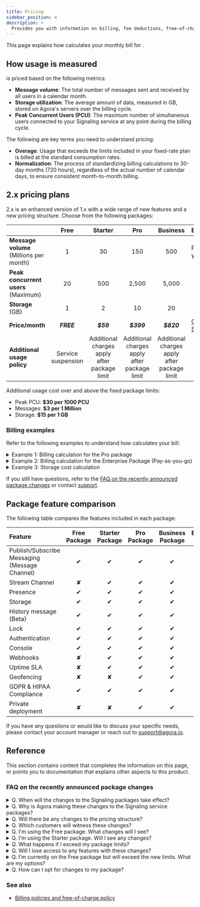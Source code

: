 ```yaml
---
title: Pricing
sidebar_position: 4
description: >
  Provides you with information on billing, fee deductions, free-of-charge policy, and any suspension to your account based on the account type.
---
```




This page explains how <Vg k="COMPANY" /> calculates your monthly bill for <Vg k="SIG"/>.

## How <Vg k="SIG" /> usage is measured

<Vg k="SIG" /> is priced based on the following metrics:

- **Message volume**: The total number of messages sent and received by all users in a calendar month.
- **Storage utilization**: The average amount of data, measured in GB, stored on Agora's servers over the billing cycle.
- **Peak Concurrent Users (PCU)**: The maximum number of simultaneous users connected to your Signaling service at any point during the billing cycle.

The following are key terms you need to understand pricing:

- **Overage**: Usage that exceeds the limits included in your fixed-rate plan is billed at the standard consumption rates.
- **Normalization**: The process of standardizing billing calculations to 30-day months (720 hours), regardless of the actual number of calendar days, to ensure consistent month-to-month billing.

<Pricing />

## <Vg k="SIG"/> 2.x pricing plans

<Vg k="SIG"/> 2.x is an enhanced version of 1.x with a wide range of new features and a new pricing structure. Choose from the following packages:

|     | Free | Starter | Pro | Business | Enterprise |
|-----|:----:|:-------:|:---:|:--------:|------------|
| **Message volume** (Millions per month) | 1 | 30 | 150 | 500 | Pay-as-you-go |
| **Peak concurrent users** (Maximum) | 20 | 500 | 2,500 | 5,000 |  |
| **Storage**  (GB) | 1 | 2 | 10 | 20 | |
| **Price/month** | **_FREE_** | **_$59_** | **_$399_** | **_$820_** | [Contact Sales](https://www.agora.io/en/talk-to-us/) |
| **Additional usage policy** | Service suspension | Additional charges apply after package limit | Additional charges apply after package limit | Additional charges apply after package limit | |
 
Additional usage cost over and above the fixed package limits:

- Peak PCU: **$30 per 1000 PCU**
- Messages: **$3 per 1 Million**
- Storage: **$15 per 1 GB**

### Billing examples

Refer to the following examples to understand how <Vg k="COMPANY" /> calculates your bill:

<details>
<summary>Example 1: Billing calculation for the Pro package</summary>

The Pro package has a fixed monthly fee of $399, which includes:

- Up to 2,500 peak concurrent users (PCU)
- Up to 150 million monthly messages
- Up to 10GB average storage utilization. See [Example 3: Storage cost calculation](#storage-cost) for details on how storage use is calculated.

If your usage stays within these thresholds, your monthly bill is the base subscription fee of $399 with no additional charges.

If you exceed these limits, additional usage is charged at the following overage rates:

| Resource              | Billing Unit            | Rate   |
|:----------------------|:------------------------|-------:|
| Peak Concurrent Users | 1,000 PCU               | $30.00 |
| Message Volume        | 1 Million messages      | $3.00  |
| Storage               | 1 GB                    | $15.00 |

</details>

<details>
<summary>Example 2: Billing calculation for the Enterprise Package (Pay-as-you-go)</summary>

The Enterprise Package follows a pure consumption-based model where you pay only
for what you use.

Example Scenario: Consider a customer with the following monthly usage:

- 20,000 peak concurrent users
- 800 million messages sent
- 3.93 GB average storage utilization. See [Example 3: Storage cost calculation](#storage-cost) for details on how storage use is calculated.

Detailed Billing Calculation:

1. Peak Concurrent Users (PCU)
    - PCU Usage: 20,000 users (highest recorded in the month)
    - PCU Rate: $30.00 per 1,000 PCU
    - PCU Cost = (20,000 ÷ 1,000) × $30.00 = $600.00

2. Message Volume
    - Total Messages: 800 million
    - Message Rate: $3.00 per million messages
    - Message Cost = 800 × $3.00 = $2,400.00

3. Storage Utilization
    - Average Monthly Storage: 3.93 GB
    - Storage Rate: $15.00 per GB per month
    - Storage Cost = 3.93 GB × $15.00 = $58.95

4. Total Monthly Invoice
    - Total Monthly Cost = PCU Cost + Message Cost + Storage Cost
        - = $600.00 + $2,400.00 + $58.95
        - = $3,058.95
</details>

<details>
<summary>Example 3: Storage cost calculation</summary>
<a id="storage-cost"></a>

Storage is billed based on the average monthly utilization, calculated from hourly measurements.

Storage Calculation Process:
- **Hourly measurement**: Agora captures storage utilization every hour.
- **Monthly normalization**: For billing consistency, all months are normalized to 30 days (720 hours).

**Example**: For usage in March (a 31-day month):
- Week 1: 2 GB baseline storage
- Weeks 2-3: 6 GB during high usage period
- Week 4+: 2 GB returning to baseline

**Calculation**:
- Week 1 (7 days): 2 GB × (7 days × 24 hours) = 336 GB-hours
- Weeks 2-3 (14 days): 6 GB × (14 days × 24 hours) = 2,016 GB-hours
- Week 4+ (10 days): 2 GB × (10 days × 24 hours) = 480 GB-hours

Total GB-hours: 336 + 2,016 + 480 = 2,832 GB-hours

Normalized Monthly Average: 2,832 GB-hours ÷ 720 hours (Normalization) = 3.93 GB.

Normalization is the process of standardizing billing calculations to 30-day months (720 hours) regardless of actual calendar days which is 31 in this example.

Storage Cost = 3.93 GB × $15.00 per GB = $58.95

</details>

If you still have questions, refer to the [FAQ on the recently announced package changes​](#faq-on-the-recently-announced-package-changes) or contact [<Vg k="COMPANY" /> support](mailto:support@agora.io).

## Package feature comparison

The following table compares the features included in each package:

| Feature | Free Package | Starter Package | Pro Package | Business Package | Enterprise Package |
|:----------|:-----------:|:--------------:|:----------:|:---------------:|:-------------:|
| Publish/Subscribe Messaging<br/>(Message Channel) | ✔   | ✔| ✔   | ✔  | ✔   |
| Stream Channel    | ✘           | ✔| ✔           | ✔  | ✔   |
| Presence          | ✔           | ✔| ✔           | ✔  | ✔   |
| Storage           | ✔           | ✔| ✔           | ✔  | ✔   |
| History message (Beta) | ✔      | ✔| ✔           | ✔  | ✔   |
| Lock              | ✔           | ✔| ✔           | ✔  | ✔   |
| Authentication    | ✔           | ✔| ✔           | ✔  | ✔   |
| Console           | ✔           | ✔| ✔           | ✔  | ✔   |
| Webhooks          | ✘           | ✔| ✔           | ✔  | ✔   |
| Uptime SLA        | ✘           | ✔| ✔           | ✔  | ✔   |
| Geofencing        | ✘           | ✘| ✔           | ✔  | ✔   |
| GDPR & HIPAA Compliance  | ✔    | ✔| ✔           | ✔  | ✔   |
| Private deployment| ✘           | ✘| ✔           | ✔  | ✔   |


If you have any questions or would like to discuss your specific needs, please contact your account manager or reach out to support@agora.io.

## Reference
This section contains content that completes the information on this page, or points you to documentation that explains other aspects to this product.

### FAQ on the recently announced package changes

<details>
<summary>Q. When will the changes to the Signaling packages take effect?</summary>

The changes take effect on May 1, 2025. The first invoice reflecting these changes will be generated in June 2025
</details>

<details>
<summary>Q. Why is Agora making these changes to the Signaling service packages?</summary>

These changes are being implemented to better align <Vg k="COMPANY" />'s services with industry standards and provide more consistent global service quality.
</details>

<details>
<summary>Q. Will there be any changes to the pricing structure?</summary>

No, there are no changes to the pricing structure or the costs of our existing paid
packages. The changes primarily affect capacity thresholds and feature availability
across service tiers.
</details>

<details>
<summary>Q. Which customers will witness these changes?</summary>

These changes are primarily applicable for:
- Customers using Signaling 2.x on Free, Pro, and Business packages
- Customers using Signaling 1.x on the Free package

Enterprise Package customers using Signaling 1.x in the DAU model will not be affected. Similarly no changes are applicable for the Signaling 2.x starter pack.
</details>

<details>
<summary>Q. I'm using the Free package. What changes will I see?</summary>

Free package users will see revised limits:
- Peak concurrent users reduced from 100 to 20
- Monthly message volume reduced from 3M to 1M
- Storage remains at 1GB
- Some advanced features like Stream Channel will not be available with the free package
</details>

<details>
<summary>Q. I'm using the Starter package. Will I see any changes?</summary>

There are no changes to the Starter package capacity thresholds. You will continue to
have access to:
- Up to 500 peak concurrent users
- 30M monthly message volume
- 2GB storage
- All standard features including Stream Channel, Presence, Storage, etc.
</details>

<details>
<summary>Q. What happens if I exceed my package limits?</summary>

Usage above your fixed plan limits will be charged as additional usage (overage) at
the standard consumption rates:
- Peak PCU: $30 per 1000 PCU
- Messages: $3 per 1 Million
- Storage: $15 per 1 GB per month
</details>

<details>
<summary>Q. Will I lose access to any features with these changes?</summary>

Feature availability depends on your package:
- **Free Package**: Will no longer have access to Stream Channel and Webhooks
- **Starter Package**: No changes to feature availability
- **Pro and Business Packages**: No changes to feature availability
- **Enterprise Package**: No changes to feature availability
</details>

<details>
<summary>Q. I'm currently on the Free package but will exceed the new limits. What are my
options?</summary>

If you're currently on the Free package and anticipate exceeding the new limits (20
PCU, 1M monthly messages), <Vg k="COMPANY" /> recommends upgrading to the Starter package
($59/month), which provides:

- Up to 500 peak concurrent users
- 30M monthly message volume
- 2GB storage
- Full feature access including Stream Channel and Webhooks
</details>

<details>
<summary>Q. How can I opt for changes to my package?</summary>

You can subscribe to a new package or change the subscribed package using <Vg k="CONSOLE" />.

The console shows the following messages when you attempt to upgrade, downgrade or
unsubscribe a package. 

- **Upgrade notice**:
    
    *When upgrading your package, the new package tariffs are applied immediately. The charge will be prorated based on the remaining days of the current billing cycle.*

- **Downgrade notice**:

    *Your downgrade will take effect at the end of the current billing cycle. Until then, you will be charged at the current package rate.*

- **Unsubscribe notice**:
    
    *Unsubscribing will take effect at the end of the current billing cycle. Post which, your account will automatically switch to the Free Signaling 2.x package.*

If you need any further assistance, contact your account manager or reach out to
support@agora.io to discuss your specific needs and concerns.

</details>

<Reference />

### See also

- [Billing policies and free-of-charge policy](../reference/billing-policies)